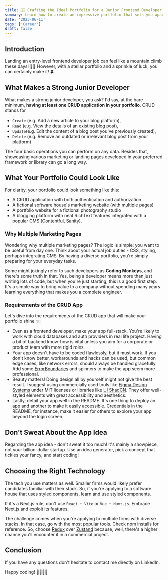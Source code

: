 ```yaml
---
title: 👨‍💻 Crafting the Ideal Portfolio for a Junior Frontend Developer
summary: Learn how to create an impressive portfolio that sets you apart as a junior frontend developer. This article shares key insights into building a portfolio that showcases a mix of CRUD applications and marketing pages, all designed to highlight your readiness to contribute from day one in a professional setting.
date: '2023-06-11'
tags: ['Career']
draft: false
---
```


## Introduction

Landing an entry-level frontend developer job can feel like a mountain climb these days! 🧗‍♀️ However, with a stellar portfolio and a sprinkle of luck, you can certainly make it! 🍀

## What Makes a Strong Junior Developer

What makes a strong junior developer, you ask? I'd say, at the bare minimum, **having at least one CRUD application in your portfolio**. CRUD stands for

- `Create` (e.g. Add a new article to your blog platform),
- `Read` (e.g. View the details of an existing blog post),
- `Update`(e.g. Edit the content of a blog post you've previously created),
- `Delete` (e.g. Remove an outdated or irrelevant blog post from your platform)

The four basic operations you can perform on any data. Besides that, showcasing various marketing or landing pages developed in your preferred framework or library can go a long way.

## What Your Portfolio Could Look Like

For clarity, your portfolio could look something like this:

- A CRUD application with both authentication and authorization
- A fictional software house's marketing website (with multiple pages)
- A portfolio website for a fictional photography studio
- A blogging platform with neat RichText features integrated with a popular CMS ([Contentful](https://www.contentful.com/), [Sanity](https://www.sanity.io/)).

### Why Multiple Marketing Pages

Wondering why multiple marketing pages? The logic is simple: you want to be useful from day one. Think about your actual job duties - CSS, styling, perhaps integrating CMS. By having a diverse portfolio, you're simply preparing for your everyday tasks.

Some might jokingly refer to such developers as **Coding Monkeys**, and there's some truth in that. Yes, being a developer means more than just writing lots of code, but when you're just starting, this is a good first step. It's a simple way to bring value to a company without spending many years learning everything that makes you a complete engineer.

### Requirements of the CRUD App

Let's dive into the requirements of the CRUD app that will make your portfolio shine ✨:

- Even as a frontend developer, make your app full-stack. You're likely to work with cloud databases and auth providers in real life project. Having a bit of backend know-how is vital unless you aim for a corporate or product team with more rigid roles.
- Your app doesn't have to be coded flawlessly, but it must work. If you don't know better, workarounds and hacks can be used, but common edge cases, like network errors, should always be handled gracefully. Add some [ErrorBoundaries](https://react.dev/reference/react/Component#catching-rendering-errors-with-an-error-boundary) and spinners to make the app seem more professional.
- Beauty matters! Doing design all by yourself might not give the best result. I suggest using commercially used tools like [Figma Design Systems](https://www.designsystemsforfigma.com/) under MIT licenses or libraries like [UI ShadCN](https://ui.shadcn.com/). They offer well-styled elements with great accessibility and aesthetics.
- Lastly, detail your app well in the README. It's one thing to deploy an app and another to make it easily accessible. Credentials in the README, for instance, make it easier for others to explore your app beyond the login screen.

## Don't Sweat About the App Idea

Regarding the app idea - don't sweat it too much! It's mainly a showpiece, not your billion-dollar startup. Use an idea generator, pick a concept that tickles your fancy, and start coding!

## Choosing the Right Technology

The tech you use matters as well. Smaller firms would likely prefer candidates familiar with their stack. So, if you're applying to a software house that uses styled components, learn and use styled components.

If it's a Next.js role, don't use `React + Vite` or `Vue + Nuxt.js`. Embrace Next.js and exploit its features.

The challenge comes when you're applying to multiple firms with diverse stacks. In that case, go with the most popular tools. Check npm installs for reference. So, choose [Redux](https://www.npmjs.com/package/redux) over [Zustand](https://www.npmjs.com/package/zustand) because, well, there's a higher chance you'll encounter it in a commercial project.

## Conclusion

If you have any questions don't hesitate to contact me directly on LinkedIn.

Happy coding! 👩‍💻👨‍💻
